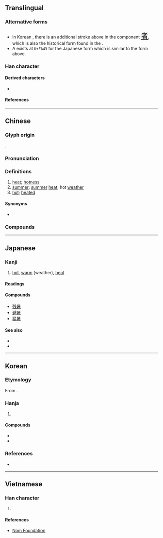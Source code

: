 {{also|署|者}}
{{character info}}
{{character info|0xFA43}}
{{character info|0x2F8CF}}
==Translingual==

===Alternative forms===
* In Korean {{w|hanja}}, there is an additional {{l|mul|丶}} stroke above {{l|mul|日}} in the component <span style="font-size:x-large;" font lang=ko>[[者#Translingual|者]]</span>, which is also the historical form found in the {{w|Kangxi dictionary}}.
* A {{w|CJK Compatibility Ideographs|CJK compatibility ideograph}} exists at <code>U+FA43</code> for the Japanese {{w|kyūjitai}} form which is similar to the form above.

===Han character===
{{Han char|rn=72|rad=日|as=08|ask+=09|sn=12|snk+=13|four=60604|canj=AJKA,AJKI|ids=⿱日者(GHTJV),⿳日⿸耂丶日(K,<code>U+FA43</code>)}}

====Derived characters====
* {{l|mul|[[濐]], [[龧]], [[𮟕]], [[𭿦]], [[𮘼]], [[鱪]], [[𢋂]], [[𦾧]], [[𤻃]]}}

====References====
{{Han ref|kx=0498.130|dkj=14031|dj=0866.110|hdz=21516.020|uh=6691}}
{{Han ref|uh=FA43}}

----

==Chinese==
{{zh-forms}}

===Glyph origin===
{{Han etym}}
{{Han compound|日|者|c1=s|c2=p|ls=psc}}.

===Pronunciation===
{{zh-pron
|m=shǔ
|c=syu2
|h=chhú
|j=su2
|md=sṳ̄
|mn=xm,tw:sú/qz:sír/zz,ph:sí
|mn-t=su2
|w=2sr
|mc=y
|oc=y
|ma=
|cat=n,a
}}

===Definitions===
{{zh-hanzi}}

# [[heat]]; [[hotness]]
# [[summer]]; [[summer]] [[heat]]; hot [[weather]]
# [[hot]]; [[heated]]

====Synonyms====
* {{sense|hot}}
{{zh-syn-saurus|熱}}

===Compounds===
{{zh-der|去暑|徂暑|寒暑|寒來暑往|小暑|伏暑|中暑|大專暑訓|大暑|受暑|再寒暑|寒暑表|寒暑推移|寒耕暑耘|溽暑|蒸暑|浮瓜避暑|暑伏|炎暑|暑修班|暑月|暑期學校|拂暑|盛暑|殘暑|盛暑祁寒|癉暑|暑往寒來|暑歲|祁寒暑雨|暑氣|祁寒溽暑|烈暑|暑期|暑假|消暑|暑來寒往|暑天|暑雨|暑熱|酷暑|觸暑|避暑勝地|繁暑|隆暑|避暑|逭暑|闌暑|處暑|永暑礁}}

----

==Japanese==
{{ja-kanji forms|k=y}}

===Kanji===
{{ja-kanji|grade=3|rs=日08}}

# [[hot]], [[warm]] (weather), [[heat]]

====Readings====
{{ja-readings
|goon=しょ<しよ
|kanon=しょ<しよ
|kun=あつ-い
}}

====Compounds====
* [[残暑]]
* [[避暑]]
* [[猛暑]]

====See also====
* {{l|ja|暑い}}
* {{l|ja|暑さ}}

----

==Korean==

===Etymology===
From {{der|ko|ltc|-}} {{ltc-l|暑|id=1}}. {{hanja-hunmong|셔〯|sye|天文#상01B}}

===Hanja===
{{ko-hanja-search}}
{{ko-hanja|덥다|더울|서}}

# {{hanja form of|서|[[hot]]}}

====Compounds====
{{der-top|Compounds}}
* {{ko-l|피서|避暑}}
* {{ko-l|혹서|酷暑}}
{{der-bottom}}

===References===
* {{R:hanjadoc|4673}}

----

==Vietnamese==

===Han character===
{{vi-readings|rs=日08|reading=thử}}

# {{rfdef|vi|sort=日08}}

====References====
* [http://nomfoundation.org/common/nom_details.php?codepoint=6691 Nom Foundation]